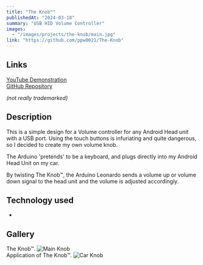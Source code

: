 ```yaml
---
title: "The Knob™"
publishedAt: "2024-03-18"
summary: "USB HID Volume Controller"
images:
  - "/images/projects/the-knob/main.jpg"
link: "https://github.com/ppw0021/The-Knob"
---
```


## Links
[YouTube Demonstration](https://github.com/ppw0021/The-Knob)  
[GitHub Repository](https://youtube.com/shorts/mVCxv6yQsU0?si=rBw5FDSN8r_PwvYs)

*(not really trademarked)*

## Description
This is a simple design for a Volume controller for any Android Head unit with a USB port. Using the touch buttons is infuriating and quite dangerous, so I decided to create my own volume knob.

The Arduino 'pretends' to be a keyboard, and plugs directly into my Android Head Unit on my car.

By twisting The Knob™, the Arduino Leonardo sends a volume up or volume down signal to the head unit and the volume is adjusted accordingly.

## Technology used
- 

## Gallery
The Knob™.
![Main Knob](/images/projects/the-knob/main.jpg)  
Application of The Knob™.
![Car Knob](/images/projects/the-knob/car-knob.jpg)